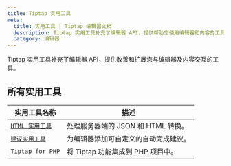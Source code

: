 ```yaml
---
title: Tiptap 实用工具
meta:
  title: 实用工具 | Tiptap 编辑器文档
  description: Tiptap 实用工具补充了编辑器 API，提供帮助您使用编辑器和内容的工具。了解更多信息请查看文档！
  category: 编辑器
---
```


Tiptap 实用工具补充了编辑器 API，提供改善和扩展您与编辑器及内容交互的工具。

## 所有实用工具

| 实用工具名称                                           | 描述                                                     |
| ------------------------------------------------------ | -------------------------------------------------------- |
| [`HTML 实用工具`](/editor/api/utilities/html)         | 处理服务器端的 JSON 和 HTML 转换。                        |
| [`建议实用工具`](/editor/api/utilities/suggestion)     | 为编辑器添加可自定义的自动完成建议。                     |
| [`Tiptap for PHP`](/editor/api/utilities/tiptap-for-php) | 将 Tiptap 功能集成到 PHP 项目中。                        |